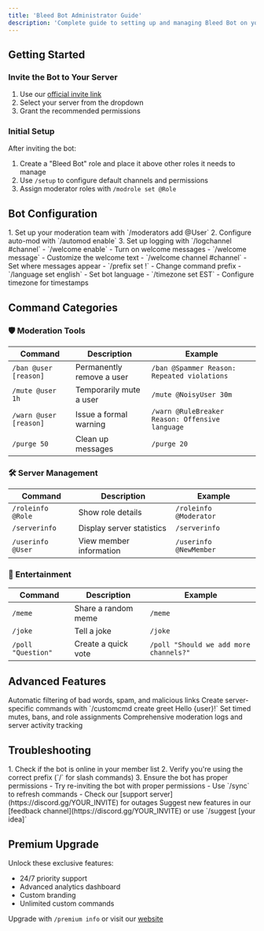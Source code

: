 ```yaml
---
title: 'Bleed Bot Administrator Guide'
description: 'Complete guide to setting up and managing Bleed Bot on your Discord server'
---
```


## Getting Started

### Invite the Bot to Your Server
1. Use our [official invite link](https://discord.com/oauth2/authorize?client_id=YOUR_BOT_ID&permissions=8&scope=bot%20applications.commands)
2. Select your server from the dropdown
3. Grant the recommended permissions

### Initial Setup
After inviting the bot:
1. Create a "Bleed Bot" role and place it above other roles it needs to manage
2. Use `/setup` to configure default channels and permissions
3. Assign moderator roles with `/modrole set @Role`

## Bot Configuration

<AccordionGroup>
  <Accordion icon="shield-halved" title="Moderation Setup">
    1. Set up your moderation team with `/moderators add @User`
    2. Configure auto-mod with `/automod enable`
    3. Set up logging with `/logchannel #channel`
  </Accordion>

  <Accordion icon="bell" title="Notification Settings">
    - `/welcome enable` - Turn on welcome messages
    - `/welcome message` - Customize the welcome text
    - `/welcome channel #channel` - Set where messages appear
  </Accordion>

  <Accordion icon="sliders" title="Server Preferences">
    - `/prefix set !` - Change command prefix
    - `/language set english` - Set bot language
    - `/timezone set EST` - Configure timezone for timestamps
  </Accordion>
</AccordionGroup>

## Command Categories

### 🛡️ Moderation Tools
| Command | Description | Example |
|---------|-------------|---------|
| `/ban @user [reason]` | Permanently remove a user | `/ban @Spammer Reason: Repeated violations` |
| `/mute @user 1h` | Temporarily mute a user | `/mute @NoisyUser 30m` |
| `/warn @user [reason]` | Issue a formal warning | `/warn @RuleBreaker Reason: Offensive language` |
| `/purge 50` | Clean up messages | `/purge 20` |

### 🛠️ Server Management
| Command | Description | Example |
|---------|-------------|---------|
| `/roleinfo @Role` | Show role details | `/roleinfo @Moderator` |
| `/serverinfo` | Display server statistics | `/serverinfo` |
| `/userinfo @User` | View member information | `/userinfo @NewMember` |

### 🎉 Entertainment
| Command | Description | Example |
|---------|-------------|---------|
| `/meme` | Share a random meme | `/meme` |
| `/joke` | Tell a joke | `/joke` |
| `/poll "Question"` | Create a quick vote | `/poll "Should we add more channels?"` |

## Advanced Features

<CardGroup>
  <Card title="Auto-Moderation" icon="robot">
    Automatic filtering of bad words, spam, and malicious links
  </Card>

  <Card title="Custom Commands" icon="terminal">
    Create server-specific commands with `/customcmd create greet Hello {user}!`
  </Card>

  <Card title="Temporary Actions" icon="clock">
    Set timed mutes, bans, and role assignments
  </Card>

  <Card title="Detailed Logging" icon="file-lines">
    Comprehensive moderation logs and server activity tracking
  </Card>
</CardGroup>

## Troubleshooting

<AccordionGroup>
  <Accordion title="Bot isn't responding">
    1. Check if the bot is online in your member list  
    2. Verify you're using the correct prefix (`/` for slash commands)  
    3. Ensure the bot has proper permissions
  </Accordion>

  <Accordion title="Commands not working">
    - Try re-inviting the bot with proper permissions  
    - Use `/sync` to refresh commands  
    - Check our [support server](https://discord.gg/YOUR_INVITE) for outages
  </Accordion>

  <Accordion title="Feature requests">
    Suggest new features in our [feedback channel](https://discord.gg/YOUR_INVITE)  
    or use `/suggest [your idea]`
  </Accordion>
</AccordionGroup>

## Premium Upgrade

Unlock these exclusive features:
- 24/7 priority support
- Advanced analytics dashboard
- Custom branding
- Unlimited custom commands

Upgrade with `/premium info` or visit our [website](https://bleedbot.example/premium)
